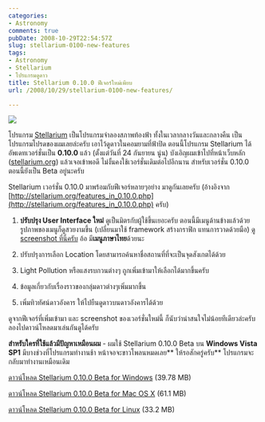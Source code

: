 ```yaml
---
categories:
- Astronomy
comments: true
pubDate: 2008-10-29T22:54:57Z
slug: stellarium-0100-new-features
tags:
- Astronomy
- Stellarium
- โปรแกรมดูดาว
title: Stellarium 0.10.0 ฟีเจอร์ใหม่เพียบ
url: /2008/10/29/stellarium-0100-new-features/

---
```


![](https://armno.in.th/wp-content/uploads/2007/12/logo.jpg)



โปรแกรม [Stellarium](https://armno.in.th/20071220/%E0%B8%A3%E0%B8%B5%E0%B8%A7%E0%B8%B4%E0%B8%A7-stellarium-%E0%B9%82%E0%B8%9B%E0%B8%A3%E0%B9%81%E0%B8%81%E0%B8%A3%E0%B8%A1%E0%B8%94%E0%B8%B9%E0%B8%94%E0%B8%B2%E0%B8%A7) เป็นโปรแกรมจำลองสภาพท้องฟ้า ทั้งในเวลากลางวันและกลางคืน เป็นโปรแกรมโปรดของผมเลยล่ะครับ เอาไว้ดูดาวในคอมยามที่ฟ้าปิด ตอนนี้โปรแกรม Stellarium ได้อัพเดทเวอร์ชั่นเป็น **0.10.0** แล้ว (ตั้งแต่วันที่ 24 กันยายน นู่น) บังเอิญผมเข้าไปที่หน้าเว็บหลัก ([stellarium.org](http://stellarium.org/)) แล้วเจอเข้าพอดี ไม่งั้นคงใช้เวอร์ชั่นเดิมต่อไปอีกนาน สำหรับเวอร์ชั่น 0.10.0 ตอนนี้ยังเป็น Beta อยู่นะครับ



Stellarium เวอร์ชั่น 0.10.0 มาพร้อมกับฟีเจอร์หลายๆอย่าง มาดูกันเลยครับ (อ้างอิงจาก [http://stellarium.org/features_in_0.10.0.php](http://stellarium.org/features_in_0.10.0.php) ครับ)




  1. **ปรับปรุง User Interface ใหม่** ดูเป็นมิตรกับผู้ใช้ขึ้นเยอะครับ ตอนนี้มีเมนูด้านข้างแล้วด้วย รูปภาพของเมนูก็ดูสวยงามขึ้น (เปลี่ยนมาใช้ framework สร้างกราฟิก แทนการวาดด้วยมือ) [ดู screenshot ที่นี่ครับ](http://stellarium.org/img/screenshots/0.10-stel_gui.jpg) อ้อ มี**เมนูภาษาไทย**ด้วยนะ

  2. ปรับปรุงการเลือก Location โดยสามารถค้นหาชื่อสถานที่ที่จะเป็นจุดสังเกตได้ด้วย

  3. Light Pollution หรือแสงรบกวนต่างๆ ถูกเพิ่มเข้ามาให้เลือกได้มากขึ้นครับ

  4. ข้อมูลเกี่ยวกับเรื่องราวของกลุ่มดาวต่างๆเพิ่มมากขึ้น

  5. เพิ่มทิวทัศน์ดาวอังคาร ให้ไปยืนดูดาวบนดาวอังคารได้ด้วย


ดูจากฟีเจอร์ที่เพิ่มเข้ามา และ screenshot ของเวอร์ชั่นใหม่นี้ ก็นับว่าน่าสนใจไม่น้อยทีเดียวล่ะครับ ลองไปดาวน์โหลดมาเล่นกันดูได้ครับ



**สำหรับใครที่ใช้แล้วมีปัญหาเหมือนผม** - ผมใช้ Stellarium 0.10.0 Beta บน **Windows Vista SP1** มีบางช่วงที่โปรแกรมทำงานช้า หน้าจอจะขาวโพลนหมดเลย** ให้รอสักครู่ครับ** โปรแกรมจะกลับมาทำงานเหมือนเดิม



[ดาวน์โหลด Stellarium 0.10.0 Beta for Windows](http://downloads.sourceforge.net/stellarium/stellarium-0.10.0beta.exe) (39.78 MB)



[ดาวน์โหลด Stellarium 0.10.0 Beta for Mac OS X](http://downloads.sourceforge.net/stellarium/stellarium-0.10.0a.dmg) (61.1 MB)



[ดาวน์โหลด Stellarium 0.10.0 Beta for Linux](http://downloads.sourceforge.net/stellarium/stellarium-0.10.0.tgz) (33.2 MB)
